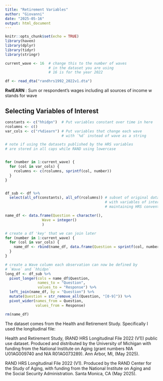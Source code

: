 ---
title: "Retirement Variables"
author: "Giovanni"
date: "2025-05-16"
output: html_document
---

```{r setup, include=FALSE}
knitr::opts_chunk$set(echo = TRUE)
library(haven)
library(dplyr)
library(tidyr)
library(stringr)

current_wave <- 16  # change this to the number of waves
                    # in the dataset you are using 
                    # 16 is for the year 2022

df <- read_dta("randhrs1992_2022v1.dta")
```


**RwIEARN** : Sum or respondent's wages including all sources of income
              w stands for wave


## Selecting Variables of Interest

```{r}
constants <- c("hhidpn")  # Put variables constant over time in here
rcolumns <- c() 
var_cols <- c("r%diearn") # Put variables that change each wave 
                          # with `%d` instead of wave as a string

# note if using the datasets published by the HRS variables 
# are stored in all caps while RAND using lowercase


for (number in 1:current_wave) {
  for (col in var_cols) {
    rcolumns <- c(rcolumns, sprintf(col, number))
  }
}


df_sub <- df %>%
  select(all_of(constants), all_of(rcolumns)) # subset of original data 
                                              # with variables of interest
                                              # maintaining HRS convention

```





```{r}

name_df <- data.frame(Question = character(),
                 Wave = integer()
                 )

# create a df 'key' that we can join later
for (number in 1:current_wave) {
  for (col in var_cols) {
    name_df <- rbind(name_df, data.frame(Question = sprintf(col, number), Wave = number))
  }
} 

# create a Wave column each observation can now be defined by 
# `Wave` and `hhidpn`
long_df <- df_sub %>%
  pivot_longer(cols = name_df$Question,
               names_to = "Question",
               values_to = "Response") %>%
  left_join(name_df, by = "Question") %>%
  mutate(Question = str_remove_all(Question, "[0-9]")) %>%
  pivot_wider(names_from = Question,
              values_from = Response)

rm(name_df)
```


The dataset comes from the Health and Retirement Study. Specifically I used the longitudinal file:

Health and Retirement Study, (RAND HRS Longitudinal File 2022 (V1)) public use dataset. Produced
and distributed by the University of Michigan with funding from the National Institute on Aging (grant numbers
NIA U01AG009740 and NIA R01AG073289). Ann Arbor, MI, (May 2025).


RAND HRS Longitudinal File 2022 (V1). Produced by the RAND Center for the Study of Aging, with
funding from the National Institute on Aging and the Social Security Administration. Santa Monica, CA (May
2025).
